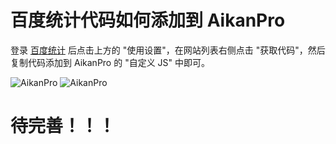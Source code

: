 # 百度统计代码如何添加到 AikanPro

登录 [百度统计](https://tongji.baidu.com/) 后点击上方的 "使用设置"，在网站列表右侧点击 "获取代码"，然后复制代码添加到 AikanPro 的 "自定义 JS" 中即可。




<a target="_blank" rel="noopener noreferrer">
<img  src="/img/custom/baidu-tongji-1.png"   alt="AikanPro"/> </a>

<a target="_blank" rel="noopener noreferrer">
<img  src="/img/custom/baidu-tongji-2.png"   alt="AikanPro"/> </a>



# 待完善！！！